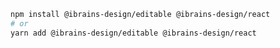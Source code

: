```bash
npm install @ibrains-design/editable @ibrains-design/react
# or
yarn add @ibrains-design/editable @ibrains-design/react
```
